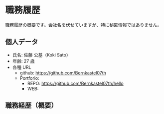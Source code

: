 # 職務履歴

職務履歴の概要です。会社名を伏せていますが、特に秘匿情報ではありません。

## 個人データ

- 氏名: 佐藤 公基（Koki Sato）
- 年齢: 27 歳
- 各種 URL
  - github: https://github.com/Bernkastel07th
  - Portforio:
    - REPO: https://github.com/Bernkastel07th/hello
    - WEB:

## 職務経歴（概要）
